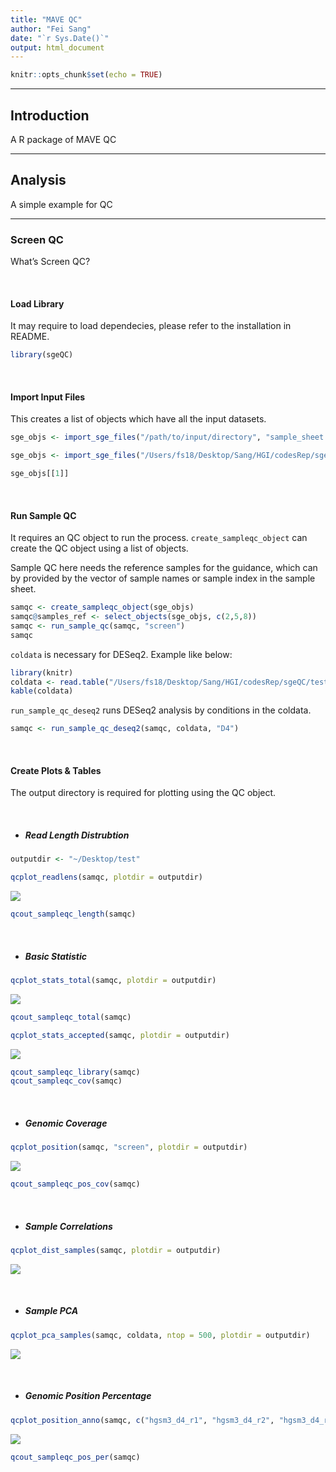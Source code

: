 ```yaml
---
title: "MAVE QC"
author: "Fei Sang"
date: "`r Sys.Date()`"
output: html_document
---
```


```r
knitr::opts_chunk$set(echo = TRUE)
```

---

## Introduction
A R package of MAVE QC

---

## Analysis
A simple example for QC

---

### Screen QC
What's Screen QC?

<br>

#### Load Library 
It may require to load dependecies, please refer to the installation in README.

```r
library(sgeQC)
```

<br>

#### Import Input Files
This creates a list of objects which have all the input datasets. 

```r
sge_objs <- import_sge_files("/path/to/input/directory", "sample_sheet.tsv")
```

```r
sge_objs <- import_sge_files("/Users/fs18/Desktop/Sang/HGI/codesRep/sgeQC/test/screen", "sample_sheet.tsv")
```

```r
sge_objs[[1]]
```

<br>

#### Run Sample QC
It requires an QC object to run the process. `create_sampleqc_object` can create the QC object using a list of objects.

Sample QC here needs the reference samples for the guidance, which can by provided by the vector of sample names or sample index in the sample sheet.

```r
samqc <- create_sampleqc_object(sge_objs)
samqc@samples_ref <- select_objects(sge_objs, c(2,5,8))
samqc <- run_sample_qc(samqc, "screen")
samqc
```

`coldata` is necessary for DESeq2. Example like below:
```r
library(knitr)
coldata <- read.table("/Users/fs18/Desktop/Sang/HGI/codesRep/sgeQC/test/screen/sample_coldata.tsv", header = TRUE, row.names = 1)
kable(coldata)
```

`run_sample_qc_deseq2` runs DESeq2 analysis by conditions in the coldata.

```r
samqc <- run_sample_qc_deseq2(samqc, coldata, "D4")
```

<br>

#### Create Plots & Tables
The output directory is required for plotting using the QC object.

<br>

* ##### Read Length Distrubtion

```r
outputdir <- "~/Desktop/test"
```

```r
qcplot_readlens(samqc, plotdir = outputdir)
```

![](/Users/fs18/Desktop/test/sample_qc_read_length.png)

```r
qcout_sampleqc_length(samqc)
```

<br>

* ##### Basic Statistic

```r
qcplot_stats_total(samqc, plotdir = outputdir)
```

![](/Users/fs18/Desktop/test/sample_qc_stats_total.png)

```r
qcout_sampleqc_total(samqc)
```

```r
qcplot_stats_accepted(samqc, plotdir = outputdir)
```

![](/Users/fs18/Desktop/test/sample_qc_stats_accepted.png)

```r
qcout_sampleqc_library(samqc)
qcout_sampleqc_cov(samqc)
```

<br>

* ##### Genomic Coverage

```r
qcplot_position(samqc, "screen", plotdir = outputdir)
```

![](/Users/fs18/Desktop/test/sample_qc_position_cov.dots.png)

```r
qcout_sampleqc_pos_cov(samqc)
```

<br>

* ##### Sample Correlations

```r
qcplot_dist_samples(samqc, plotdir = outputdir)
```

![](/Users/fs18/Desktop/test/sample_qc_samples_corr.png)

<br>

* ##### Sample PCA

```r
qcplot_pca_samples(samqc, coldata, ntop = 500, plotdir = outputdir)
```

![](/Users/fs18/Desktop/test/sample_qc_pca_samples.png)

<br>

* ##### Genomic Position Percentage

```r
qcplot_position_anno(samqc, c("hgsm3_d4_r1", "hgsm3_d4_r2", "hgsm3_d4_r3"), type = "lof", plotdir = outputdir)
```

![](/Users/fs18/Desktop/test/sample_qc_position_anno.lof_dots.png)

```r
qcout_sampleqc_pos_per(samqc)
```

<br>



